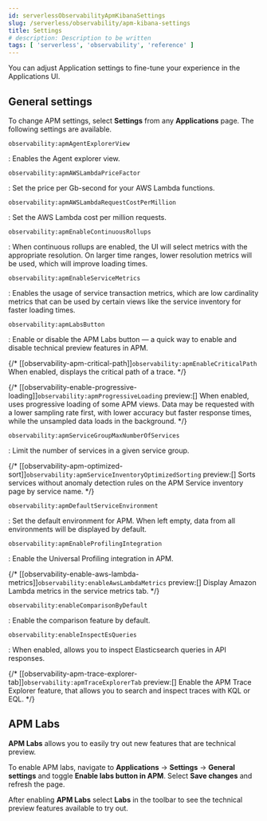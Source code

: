 ```yaml
---
id: serverlessObservabilityApmKibanaSettings
slug: /serverless/observability/apm-kibana-settings
title: Settings
# description: Description to be written
tags: [ 'serverless', 'observability', 'reference' ]
---
```


<p><DocBadge template="technical preview" /></p>


<Roles role="Editor" goal="modify settings" />

You can adjust Application settings to fine-tune your experience in the Applications UI.

## General settings

To change APM settings, select **Settings** from any **Applications** page.
The following settings are available.

`observability:apmAgentExplorerView`

: <DocBadge template="beta" /> Enables the Agent explorer view.

`observability:apmAWSLambdaPriceFactor`

: Set the price per Gb-second for your AWS Lambda functions.

`observability:apmAWSLambdaRequestCostPerMillion`

: Set the AWS Lambda cost per million requests.

`observability:apmEnableContinuousRollups`

: <DocBadge template="beta" /> When continuous rollups are enabled, the UI will select metrics with the appropriate resolution.
On larger time ranges, lower resolution metrics will be used, which will improve loading times.

`observability:apmEnableServiceMetrics`

: <DocBadge template="beta" /> Enables the usage of service transaction metrics, which are low cardinality metrics that can be used by certain views like the service inventory for faster loading times.

`observability:apmLabsButton`

: Enable or disable the APM Labs button &mdash; a quick way to enable and disable technical preview features in APM.

{/* [[observability-apm-critical-path]]`observability:apmEnableCriticalPath`
When enabled, displays the critical path of a trace. */}

{/* [[observability-enable-progressive-loading]]`observability:apmProgressiveLoading`
preview:[] When enabled, uses progressive loading of some APM views.
Data may be requested with a lower sampling rate first, with lower accuracy but faster response times,
while the unsampled data loads in the background. */}

`observability:apmServiceGroupMaxNumberOfServices`

: Limit the number of services in a given service group.

{/* [[observability-apm-optimized-sort]]`observability:apmServiceInventoryOptimizedSorting`
preview:[] Sorts services without anomaly detection rules on the APM Service inventory page by service name. */}

`observability:apmDefaultServiceEnvironment`

: Set the default environment for APM. When left empty, data from all environments will be displayed by default.

`observability:apmEnableProfilingIntegration`

: Enable the Universal Profiling integration in APM.

{/* [[observability-enable-aws-lambda-metrics]]`observability:enableAwsLambdaMetrics`
preview:[] Display Amazon Lambda metrics in the service metrics tab. */}

`observability:enableComparisonByDefault`

: Enable the comparison feature by default.

`observability:enableInspectEsQueries`

: When enabled, allows you to inspect Elasticsearch queries in API responses.

{/* [[observability-apm-trace-explorer-tab]]`observability:apmTraceExplorerTab`
preview:[] Enable the APM Trace Explorer feature, that allows you to search and inspect traces with KQL or EQL. */}

## APM Labs

**APM Labs** allows you to easily try out new features that are technical preview.

To enable APM labs, navigate to **Applications** → **Settings** → **General settings** and toggle **Enable labs button in APM**.
Select **Save changes** and refresh the page.

After enabling **APM Labs** select **Labs** in the toolbar to see the technical preview features available to try out.

